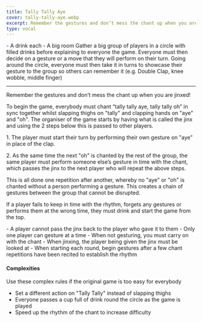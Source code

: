 ```yaml
---
title: Tally Tally Aye
cover: tally-tally-aye.webp
excerpt: Remember the gestures and don’t mess the chant up when you are jinxed!
type: vocal
---
```


<GameHero
  cover="/images/tally-tally-aye.webp"
  alt="Tally Tally Aye"
/>

<GameSection title="Equipment" icon="/images/liquor.webp">
-   A drink each
-   A big room
</GameSection>

<GameSection title="Setup" icon="/images/settings.webp">
Gather a big group of players in a circle with filled drinks before explaining to everyone the game. Everyone must then decide on a gesture or a move that they will perform on their turn. Going around the circle, everyone must then take it in turns to showcase their gesture to the group so others can remember it (e.g. Double Clap, knee wobble, middle finger)

* * *
</GameSection>

<GameSection title="Aim of the Game" icon="/images/target.webp">
<p>Remember the gestures and don’t mess the chant up when you are jinxed!</p>
</GameSection>

<GameSection title="How to Play" icon="/images/question.webp">
To begin the game, everybody must chant “tally tally aye, tally tally oh” in sync together whilst slapping thighs on "tally" and clapping hands on "aye" and "oh". The organiser of the game starts by having what is called the jinx and using the 2 steps below this is passed to other players.

1\. The player must start their turn by performing their own gesture on "aye" in place of the clap.

2\. As the same time the next "oh" is chanted by the rest of the group, the same player must perform someone else’s gesture in time with the chant, which passes the jinx to the next player who will repeat the above steps.

This is all done one repetition after another, whereby no "aye" or "oh" is chanted without a person performing a gesture. This creates a chain of gestures between the group that cannot be disrupted.

If a player fails to keep in time with the rhythm, forgets any gestures or performs them at the wrong time, they must drink and start the game from the top.
</GameSection>

<GameSection title="Rules" icon="/images/rules.webp">
-   A player cannot pass the jinx back to the player who gave it to them
-   Only one player can gesture at a time
-   When not gesturing, you must carry on with the chant
-   When jinxing, the player being given the jinx must be looked at
-   When starting each round, begin gestures after a few chant repetitions have been recited to establish the rhythm
</GameSection>

<GameSection title="Special Edition" icon="/images/special.webp">

<h4>Complexities</h4>

Use these complex rules if the original game is too easy for everybody

-   Set a different action on "Tally Tally" instead of slapping thighs
-   Everyone passes a cup full of drink round the circle as the game is played
-   Speed up the rhythm of the chant to increase difficulty
</GameSection>

<ShareButtons title="Tally Tally Aye" />

<FeedbackCard>
</FeedbackCard>
